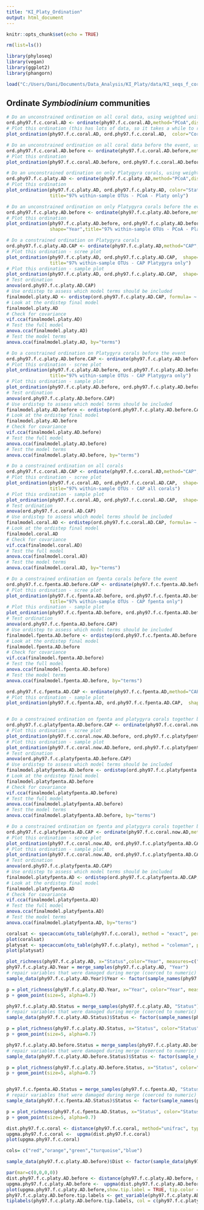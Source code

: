 ```yaml
---
title: "KI_Platy_Ordination"
output: html_document
---
```


```r
knitr::opts_chunk$set(echo = TRUE)

rm(list=ls())

library(phyloseq)
library(vegan)
library(ggplot2)
library(phangorn)

load("C:/Users/Dani/Documents/Data_Analysis/KI_Platy/data/KI_seqs_f_coral_grouped.RData")

```
## Ordinate *Symbiodinium* communities
```r
# Do an unconstrained ordination on all coral data, using weighted unifrac distances
ord.phy97.f.c.coral.AD <- ordinate(phy97.f.c.coral.AD,method="PCoA",distance="wunifrac")
# Plot this ordination (this has lots of data, so it takes a while to run)
plot_ordination(phy97.f.c.coral.AD, ord.phy97.f.c.coral.AD,  color="Coral_Species", shape="Status",title="97% within-sample OTUs - PCoA") 

# Do an unconstrained ordination on all coral data before the event, using weighted unifrac distances
ord.phy97.f.c.coral.AD.before <- ordinate(phy97.f.c.coral.AD.before,method="PCoA",distance="wunifrac")
# Plot this ordination 
plot_ordination(phy97.f.c.coral.AD.before, ord.phy97.f.c.coral.AD.before,  color="Status", shape="Coral_Species", title="97% within-sample OTUs - PCoA") 

# Do an unconstrained ordination on only Platygyra corals, using weighted unifrac distances
ord.phy97.f.c.platy.AD <- ordinate(phy97.f.c.platy.AD,method="PCoA",distance="wunifrac")
# Plot this ordination 
plot_ordination(phy97.f.c.platy.AD, ord.phy97.f.c.platy.AD, color="Status", shape="Year",
                title="97% within-sample OTUs - PCoA - Platy only")

# Do an unconstrained ordination on only Platygyra corals before the event, using weighted unifrac distances
ord.phy97.f.c.platy.AD.before <- ordinate(phy97.f.c.platy.AD.before,method="PCoA",distance="wunifrac")
# Plot this ordination 
plot_ordination(phy97.f.c.platy.AD.before, ord.phy97.f.c.platy.AD.before, color="Dist", 
                shape="Year",title="97% within-sample OTUs - PCoA - Platy only")

# Do a constrained ordination on Platygyra corals
ord.phy97.f.c.platy.AD.CAP <- ordinate(phy97.f.c.platy.AD,method="CAP",distance="wunifrac",formula= ~ Year + Dist + Status)
# Plot this ordination - scree plot
plot_ordination(phy97.f.c.platy.AD, ord.phy97.f.c.platy.AD.CAP,  shape="Status",type="scree",
                title="97% within-sample OTUs - CAP Platygyra only")
# Plot this ordination - sample plot
plot_ordination(phy97.f.c.platy.AD, ord.phy97.f.c.platy.AD.CAP,  shape="Status", color="Dist",type="samples",title="97% within-sample OTUs - CAP Platygyra only")
# Test ordination
anova(ord.phy97.f.c.platy.AD.CAP)
# Use ordistep to assess which model terms should be included
finalmodel.platy.AD <- ordistep(ord.phy97.f.c.platy.AD.CAP, formula= ~ Year + Dist + Status, direction = c("both"), Pin = 0.05, Pout = 0.1, pstep = 100, perm.max = 1000, steps = 50, trace = TRUE)
# Look at the ordistep final model
finalmodel.platy.AD
# Check for covariance
vif.cca(finalmodel.platy.AD)
# Test the full model
anova.cca(finalmodel.platy.AD)
# Test the model terms
anova.cca(finalmodel.platy.AD, by="terms")

# Do a constrained ordination on Platygyra corals before the event
ord.phy97.f.c.platy.AD.before.CAP <- ordinate(phy97.f.c.platy.AD.before,method="CAP",distance="wunifrac",formula= ~ Year + Status + Dist)
# Plot this ordination - scree plot
plot_ordination(phy97.f.c.platy.AD.before, ord.phy97.f.c.platy.AD.before.CAP,  shape="Status",type="scree",
                title="97% within-sample OTUs - CAP Platygyra only")
# Plot this ordination - sample plot
plot_ordination(phy97.f.c.platy.AD.before, ord.phy97.f.c.platy.AD.before.CAP,  shape="Status", color="Site",type="samples",title="97% within-sample OTUs - CAP Platygyra only")
# Test ordination
anova(ord.phy97.f.c.platy.AD.before.CAP)
# Use ordistep to assess which model terms should be included
finalmodel.platy.AD.before <- ordistep(ord.phy97.f.c.platy.AD.before.CAP, formula= ~ Year + Status +  Dist, direction = c("both"), Pin = 0.05, Pout = 0.1, pstep = 100, perm.max = 1000, steps = 50, trace = TRUE)
# Look at the ordistep final model
finalmodel.platy.AD.before
# Check for covariance
vif.cca(finalmodel.platy.AD.before)
# Test the full model
anova.cca(finalmodel.platy.AD.before)
# Test the model terms
anova.cca(finalmodel.platy.AD.before, by="terms")

# Do a constrained ordination on all corals
ord.phy97.f.c.coral.AD.CAP <- ordinate(phy97.f.c.coral.AD,method="CAP",distance="wunifrac",formula= ~ Year + Status + Dist + Coral_Species + Year*Status + Year*Dist + Year*Coral_Species + Status*Dist + Status*Coral_Species + Dist*Coral_Species)
# Plot this ordination - scree plot
plot_ordination(phy97.f.c.coral.AD, ord.phy97.f.c.coral.AD.CAP,  shape="Status",type="scree",
                title="97% within-sample OTUs - CAP all corals")
# Plot this ordination - sample plot
plot_ordination(phy97.f.c.coral.AD, ord.phy97.f.c.coral.AD.CAP,  shape="Status", color="Site",type="samples",title="97% within-sample OTUs - CAP all corals")
# Test ordination
anova(ord.phy97.f.c.coral.AD.CAP)
# Use ordistep to assess which model terms should be included
finalmodel.coral.AD <- ordistep(ord.phy97.f.c.coral.AD.CAP, formula= ~ Year + Status + Dist + Coral_Species + Year*Status + Year*Dist + Year*Coral_Species + Status*Dist + Status*Coral_Species + Dist*Coral_Species, direction = c("both"), Pin = 0.05, Pout = 0.1, pstep = 100, perm.max = 1000, steps = 50, trace = TRUE)
# Look at the ordistep final model
finalmodel.coral.AD
# Check for covariance
vif.cca(finalmodel.coral.AD)
# Test the full model
anova.cca(finalmodel.coral.AD)
# Test the model terms
anova.cca(finalmodel.coral.AD, by="terms")

# Do a constrained ordination on fpenta corals before the event
ord.phy97.f.c.fpenta.AD.before.CAP <- ordinate(phy97.f.c.fpenta.AD.before,method="CAP",distance="wunifrac",formula= ~ Year + Status + Dist)
# Plot this ordination - scree plot
plot_ordination(phy97.f.c.fpenta.AD.before, ord.phy97.f.c.fpenta.AD.before.CAP,  shape="Status",type="scree",
                title="97% within-sample OTUs - CAP fpenta only")
# Plot this ordination - sample plot
plot_ordination(phy97.f.c.fpenta.AD.before, ord.phy97.f.c.fpenta.AD.before.CAP, shape="Status", color="Dist",type="samples",title="97% within-sample OTUs - CAP fpenta only")
# Test ordination
anova(ord.phy97.f.c.fpenta.AD.before.CAP)
# Use ordistep to assess which model terms should be included
finalmodel.fpenta.AD.before <- ordistep(ord.phy97.f.c.fpenta.AD.before.CAP, formula= ~ Year + Status +  Dist, direction = c("both"), Pin = 0.05, Pout = 0.1, pstep = 100, perm.max = 1000, steps = 50, trace = TRUE)
# Look at the ordistep final model
finalmodel.fpenta.AD.before
# Check for covariance
vif.cca(finalmodel.fpenta.AD.before)
# Test the full model
anova.cca(finalmodel.fpenta.AD.before)
# Test the model terms
anova.cca(finalmodel.fpenta.AD.before, by="terms")

ord.phy97.f.c.fpenta.AD.CAP <- ordinate(phy97.f.c.fpenta.AD,method="CAP",distance="wunifrac",formula= ~ Year + Dist + Status)
# Plot this ordination - sample plot
plot_ordination(phy97.f.c.fpenta.AD, ord.phy97.f.c.fpenta.AD.CAP,  shape="Status", color="Dist",type="samples",title="97% within-sample OTUs - CAP Fpenta only")


# Do a constrained ordination on fpenta and platygyra corals together before the event
ord.phy97.f.c.platyfpenta.AD.before.CAP <- ordinate(phy97.f.c.coral.now.AD.before,method="CAP",distance="wunifrac",formula= ~ Year + Status + Dist + Coral_Species)
# Plot this ordination - scree plot
plot_ordination(phy97.f.c.coral.now.AD.before, ord.phy97.f.c.platyfpenta.AD.before.CAP,  shape="Status",type="scree", title="97% within-sample OTUs - CAP Fpenta and Platy")
# Plot this ordination - sample plot
plot_ordination(phy97.f.c.coral.now.AD.before, ord.phy97.f.c.platyfpenta.AD.before.CAP, shape="Status", color="Dist",type="samples",title="97% within-sample OTUs - CAP FPenta and Platy only before bleaching")
# Test ordination
anova(ord.phy97.f.c.platyfpenta.AD.before.CAP)
# Use ordistep to assess which model terms should be included
finalmodel.platyfpenta.AD.before <- ordistep(ord.phy97.f.c.platyfpenta.AD.before.CAP, formula= ~ Year + Status +  Dist + Coral_Species, direction = c("both"), Pin = 0.05, Pout = 0.1, pstep = 100, perm.max = 1000, steps = 50, trace = TRUE)
# Look at the ordistep final model
finalmodel.platyfpenta.AD.before
# Check for covariance
vif.cca(finalmodel.platyfpenta.AD.before)
# Test the full model
anova.cca(finalmodel.platyfpenta.AD.before)
# Test the model terms
anova.cca(finalmodel.platyfpenta.AD.before, by="terms")

# Do a constrained ordination on fpenta and platygyra corals together before the event
ord.phy97.f.c.platyfpenta.AD.CAP <- ordinate(phy97.f.c.coral.now.AD,method="CAP",distance="wunifrac",formula= ~ Year + Status + Dist + Coral_Species)
# Plot this ordination - scree plot
plot_ordination(phy97.f.c.coral.now.AD, ord.phy97.f.c.platyfpenta.AD.CAP,  shape="Status",type="scree", title="97% within-sample OTUs - CAP Fpenta and Platy")
# Plot this ordination - sample plot
plot_ordination(phy97.f.c.coral.now.AD, ord.phy97.f.c.platyfpenta.AD.CAP, shape="Status", color="Dist",type="samples",title="97% within-sample OTUs - CAP FPenta and Platy only all samples")
# Test ordination
anova(ord.phy97.f.c.platyfpenta.AD.CAP)
# Use ordistep to assess which model terms should be included
finalmodel.platyfpenta.AD <- ordistep(ord.phy97.f.c.platyfpenta.AD.CAP, formula= ~ Year + Status +  Dist + Coral_Species, direction = c("both"), Pin = 0.05, Pout = 0.1, pstep = 100, perm.max = 1000, steps = 50, trace = TRUE)
# Look at the ordistep final model
finalmodel.platyfpenta.AD
# Check for covariance
vif.cca(finalmodel.platyfpenta.AD)
# Test the full model
anova.cca(finalmodel.platyfpenta.AD)
# Test the model terms
anova.cca(finalmodel.platyfpenta.AD, by="terms")

```

```r
coralsat <- specaccum(otu_table(phy97.f.c.coral), method = "exact", permutations = 100)
plot(coralsat)
platysat <- specaccum(otu_table(phy97.f.c.platy), method = "coleman", permutations = 100)
plot(platysat)
```

```r
plot_richness(phy97.f.c.platy.AD, x="Status",color="Year", measures=c("Observed", "Shannon"))
phy97.f.c.platy.AD.Year = merge_samples(phy97.f.c.platy.AD, "Year")
# repair variables that were damaged during merge (coerced to numeric)
sample_data(phy97.f.c.platy.AD.Year)$Year <- factor(sample_names(phy97.f.c.platy.AD.Year), levels=c("2014","2015Jan","2015May","2015July","2016March"))

p = plot_richness(phy97.f.c.platy.AD.Year, x="Year", color="Year", measures=c("Observed", "Shannon"))
p + geom_point(size=5, alpha=0.7)

phy97.f.c.platy.AD.Status = merge_samples(phy97.f.c.platy.AD, "Status")
# repair variables that were damaged during merge (coerced to numeric)
sample_data(phy97.f.c.platy.AD.Status)$Status <- factor(sample_names(phy97.f.c.platy.AD.Status), levels=c("alive","dead"))

p = plot_richness(phy97.f.c.platy.AD.Status, x="Status", color="Status", measures=c("Observed", "Shannon"))
p + geom_point(size=5, alpha=0.7)

phy97.f.c.platy.AD.before.Status = merge_samples(phy97.f.c.platy.AD.before, "Status")
# repair variables that were damaged during merge (coerced to numeric)
sample_data(phy97.f.c.platy.AD.before.Status)$Status <- factor(sample_names(phy97.f.c.platy.AD.before.Status), levels=c("alive","dead"))

p = plot_richness(phy97.f.c.platy.AD.before.Status, x="Status", color="Status", measures=c("Observed","Shannon"))
p + geom_point(size=5, alpha=0.7)


phy97.f.c.fpenta.AD.Status = merge_samples(phy97.f.c.fpenta.AD, "Status")
# repair variables that were damaged during merge (coerced to numeric)
sample_data(phy97.f.c.fpenta.AD.Status)$Status <- factor(sample_names(phy97.f.c.fpenta.AD.Status), levels=c("alive","dead"))

p = plot_richness(phy97.f.c.fpenta.AD.Status, x="Status", color="Status", measures=c("Observed", "Shannon"))
p + geom_point(size=5, alpha=0.7)
```

```r
dist.phy97.f.c.coral <- distance(phy97.f.c.coral, method="unifrac", type="samples")
upgma.phy97.f.c.coral <-  upgma(dist.phy97.f.c.coral)
plot(upgma.phy97.f.c.coral)

cols= c("red","orange","green","turquoise","blue")

sample_data(phy97.f.c.platy.AD.before)$Dist <- factor(sample_data(phy97.f.c.platy.AD.before)$Dist,levels=c("VeryHigh","High","HighMed","Low","VeryLow"))

par(mar=c(0,0,0,0))
dist.phy97.f.c.platy.AD.before <- distance(phy97.f.c.platy.AD.before, method="unifrac", type="samples")
upgma.phy97.f.c.platy.AD.before <-  upgma(dist.phy97.f.c.platy.AD.before)
plot(upgma.phy97.f.c.platy.AD.before,show.tip.label = TRUE, tip.color = "white")
phy97.f.c.platy.AD.before.tip.labels <- get_variable(phy97.f.c.platy.AD.before, "Status")
tiplabels(phy97.f.c.platy.AD.before.tip.labels, col = c(phy97.f.c.platy.AD.before.tip.labels), frame = "none", adj = -0.05, cex = 0.7)
```
